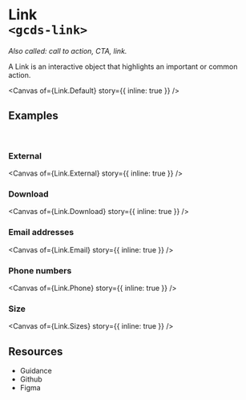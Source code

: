 
<Meta of={Link} name="Overview" />

# Link<br/>`<gcds-link>`

_Also called: call to action, CTA, link._

A Link is an interactive object that highlights an important or common action.

<Canvas
  of={Link.Default}
  story={{ inline: true }}
/>

## Examples
<br/>

### External
<Canvas
  of={Link.External}
  story={{ inline: true }}
/>

### Download
<Canvas
  of={Link.Download}
  story={{ inline: true }}
/>

### Email addresses
<Canvas
  of={Link.Email}
  story={{ inline: true }}
/>

### Phone numbers
<Canvas
  of={Link.Phone}
  story={{ inline: true }}
/>

### Size
<Canvas
  of={Link.Sizes}
  story={{ inline: true }}
/>


## Resources

<ul>
  <li>
    <gcds-link href="https://design-system.alpha.canada.ca/en/components/link/" target="_blank">Guidance</gcds-link>
  </li>
  <li>
    <gcds-link href="https://github.com/cds-snc/gcds-components/tree/main/packages/web/src/components/gcds-link" target="_blank">Github</gcds-link>
  </li>
  <li>
    <gcds-link href="https://www.figma.com/file/mh2maMG2NBtk41k1O1UGHV/Canadian-Digital-Service%E2%80%A8---GC-Design-System?node-id=817-4607&t=CvcydrJWvNLwlAvY-0" target="_blank">Figma</gcds-link>
  </li>
</ul>
